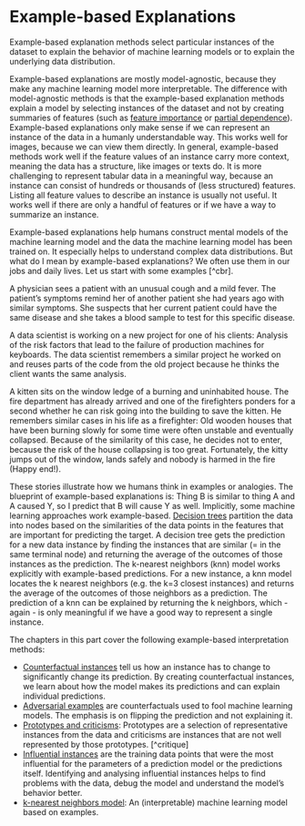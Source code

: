 # Example-based Explanations {#example-based}

Example-based explanation methods select particular instances of the dataset to explain the behavior of machine learning models or to explain the underlying data distribution.

<!-- *Keywords: example-based explanations, case-based reasoning (CBR), solving by analogy* -->

Example-based explanations are mostly model-agnostic, because they make any machine learning model more interpretable.
The difference with model-agnostic methods is that the example-based explanation methods explain a model by selecting instances of the dataset and not by creating summaries of features (such as [feature importance](#feature-importance) or [partial dependence](#pdp)).
Example-based explanations only make sense if we can represent an instance of the data in a humanly understandable way.
This works well for images, because we can view them directly.
In general, example-based methods work well if the feature values of an instance carry more context, meaning the data has a structure, like images or texts do.
It is more challenging to represent tabular data in a meaningful way, because an instance can consist of hundreds or thousands of (less structured) features.
Listing all feature values to describe an instance is usually not useful.
It works well if there are only a handful of features or if we have a way to summarize an instance.


Example-based explanations help humans construct mental models of the machine learning model and the data the machine learning model has been trained on.
It especially helps to understand complex data distributions.
But what do I mean by example-based explanations?
We often use them in our jobs and daily lives.
Let us start with some examples [^cbr].

A physician sees a patient with an unusual cough and a mild fever.
The patient's symptoms remind her of another patient she had years ago with similar symptoms. 
She suspects that her current patient could have the same disease and she takes a blood sample to test for this specific disease.

A data scientist is working on a new project for one of his clients:
Analysis of the risk factors that lead to the failure of production machines for keyboards.
The data scientist remembers a similar project he worked on and reuses parts of the code from the old project because he thinks the client wants the same analysis.

A kitten sits on the window ledge of a burning and uninhabited house. 
The fire department has already arrived and one of the firefighters ponders for a second whether he can risk going into the building to save the kitten.
He remembers similar cases in his life as a firefighter: 
Old wooden houses that have been burning slowly for some time were often unstable and eventually collapsed.
Because of the similarity of this case, he decides not to enter, because the risk of the house collapsing is too great. 
Fortunately, the kitty jumps out of the window, lands safely and nobody is harmed in the fire (Happy end!).

These stories illustrate how we humans think in examples or analogies.
The blueprint of example-based explanations is: 
Thing B is similar to thing A and A caused Y, so I predict that B will cause Y as well.
Implicitly, some machine learning approaches work example-based.
[Decision trees](#tree) partition the data into nodes based on the similarities of the data points in the features that are important for predicting the target.
A decision tree gets the prediction for a new data instance by finding the instances that are similar (= in the same terminal node) and returning the average of the outcomes of those instances as the prediction.
The k-nearest neighbors (knn) model works explicitly with example-based predictions. 
For a new instance, a knn model locates the k nearest neighbors (e.g. the k=3 closest instances) and returns the average of the outcomes of those neighbors as a prediction.
The prediction of a knn can be explained by returning the k neighbors, which - again - is only meaningful if we have a good way to represent a single instance.

The chapters in this part cover the following example-based interpretation methods:

- [Counterfactual instances](#counterfactual) tell us how an instance has to change to significantly change its prediction. 
By creating counterfactual instances, we learn  about how the model makes its predictions and can explain individual predictions.
- [Adversarial examples](#adversarial) are counterfactuals used to fool machine learning models. 
The emphasis is on flipping the prediction and not explaining it. 
- [Prototypes and criticisms](#proto): Prototypes are a selection of representative instances from the data and criticisms are instances that are not well represented by those prototypes. [^critique]
- [Influential instances](#influential) are the training data points that were the most influential for the parameters of a prediction model or the predictions itself. 
Identifying and analysing influential instances helps to find problems with the data, debug the model and understand the model's behavior better.
- [k-nearest neighbors model](#other-interpretable): An (interpretable) machine learning model  based on examples.


